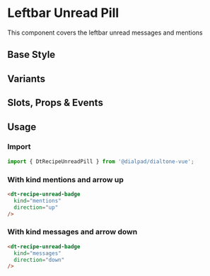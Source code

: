 

<Meta of={UnreadPillStories}/>

# Leftbar Unread Pill

<Subtitle>
  This component covers the leftbar unread messages and mentions
</Subtitle>

## Base Style

<Canvas>
  <Story of={UnreadPillStories.Default} />
</Canvas>

## Variants

<Canvas>
  <Story of={UnreadPillStories.Variants} />
</Canvas>

## Slots, Props & Events

<Controls />

## Usage

### Import

```jsx
import { DtRecipeUnreadPill } from '@dialpad/dialtone-vue';
```

### With kind mentions and arrow up

```html
<dt-recipe-unread-badge
  kind="mentions"
  direction="up"
/>
```

### With kind messages and arrow down

```html
<dt-recipe-unread-badge
  kind="messages"
  direction="down"
/>
```

